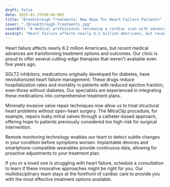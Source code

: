 ---
draft: false
date: 2025-01-25T09:00:00Z
title: "Breakthrough Treatments: New Hope for Heart Failure Patients"
cover: "./Breakthrough-Treatments.jpg"
coverAlt: "A medical professional reviewing a cardiac scan with advanced technology equipment."
excerpt: "Heart failure affects nearly 6.2 million Americans, but recent medical advances are transforming treatment options and outcomes. Our clinic is proud to offer several cutting-edge therapies that weren't available even five years ago."
---

Heart failure affects nearly 6.2 million Americans, but recent medical advances are transforming treatment options and outcomes. Our clinic is proud to offer several cutting-edge therapies that weren't available even five years ago.

SGLT2 inhibitors, medications originally developed for diabetes, have revolutionized heart failure management. These drugs reduce hospitalization rates and mortality in patients with reduced ejection fraction, even those without diabetes. Our specialists are experienced in integrating these medications into comprehensive treatment plans.

Minimally invasive valve repair techniques now allow us to treat structural heart problems without open-heart surgery. The MitraClip procedure, for example, repairs leaky mitral valves through a catheter-based approach, offering hope to patients previously considered too high-risk for surgical intervention.

Remote monitoring technology enables our team to detect subtle changes in your condition before symptoms worsen. Implantable devices and smartphone-compatible wearables provide continuous data, allowing for proactive adjustments to your treatment plan.

If you or a loved one is struggling with heart failure, schedule a consultation to learn if these innovative approaches might be right for you. Our multidisciplinary team stays at the forefront of cardiac care to provide you with the most effective treatment options available.